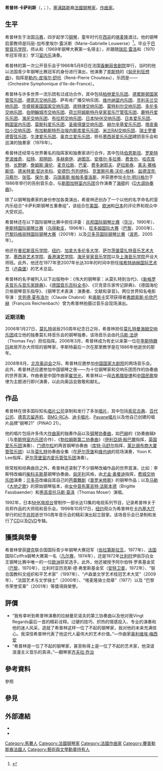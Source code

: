 {{blpsource|time=2020-12-01}}
{{NoteTA
|G1=Music
}}
{{Infobox musical artist 
| Name                = 希普林·卡萨利斯<br />Cyprien Katsaris
| image               = Cyprien Katsaris photo officielle paysage.jpg
| caption             = 希普林·卡萨利斯，1996年
| Background          = non_vocal_instrumentalist
| Birth_name          = Cyprien Katsaris
| Born                = {{birth date and age|1951|5|5}}
| birthplace          = {{FRA}}[[馬賽|馬賽]]
| Died                = 
| Origin              = 
| Instrument          = [[鋼琴|鋼琴]]
| Genre               = [[西洋古典音樂|西洋古典音樂]]
| Occupation          = [[鋼琴家|鋼琴家]]
| Years_active        = 1966年－
| Label               = Piano 21，[[Schott_Music|Schott Music]]，{{le|Teldec}}, [[Telefunken|Telefunken]]，[[Sony_Classical|Sony Classical]]，[[EMI_Classics|EMI]]，[[Deutsche_Grammophon|Deutsche Grammophon]]，[[DECCA|DECCA]]，[[RCA_Records|BMG/RCA]]，Pavane Records
| Associated_acts     = 
| URL                 = [http://www.cyprienkatsaris.net/ www.cyprienkatsaris.net]
}}

'''希普林·卡萨利斯'''（{{lang-fr|Cyprien Katsaris}}，{{lang-el|Κυπριανός Κατσαρής}}；{{bd|1951年|5月5日||}}），[[賽普勒斯|塞浦路斯]]裔[[法國|法國]][[钢琴家|钢琴家]]，[[作曲家|作曲家]]。

== 生平 ==
希普林生于法国[[马赛|马赛]]，四岁起学习[[钢琴|钢琴]]，童年时代在[[西非|西非]]的[[喀麦隆|喀麦隆]]渡过。他的钢琴启蒙教师是玛丽-加布里埃尔·露沃斯（Marie-Gabrielle Louwerse）<ref>{{Cite book|url=https://archive.org/details/artofpianoitsper0000duba|url-access=registration|title=''The Art of the Piano: Its Performers, Literature, and Recordings''|last=Dubal|first=David|date=2004|publisher=Amadeus Press|isbn=9781574670882|language=en}}</ref>。毕业于[[巴黎國立高等音樂舞蹈學院|巴黎音乐学院]]，师从{{Le|艾琳·范·巴伦岑|Aline van Barentzen}}和{{Le|莫尼克·德·拉·布鲁彻莱利|Monique de La Bruchollerie}}（1969年钢琴大赛第一名得主），并跟随[[瑞尼·雷洛|瑞尼·雷洛]]和{{Le|简·胡比欧|Jean Hubeau}}（1970年冠军得主）学习[[室内乐|室内乐]]演奏。

希普林的第一次公开音乐会于1966年5月8日在法国[[香榭丽舍剧院|香榭丽舍剧院]]举行，当时的他以法国青少年钢琴比赛冠军的身份进行演出，他演奏了[[李斯特·费伦茨|李斯特]]的《[[匈牙利狂想曲|匈牙利狂想曲]]》，指挥是[[勒内-皮埃尔·舒托|勒内-皮埃尔·舒托]]（René-Pierre Chouteau），乐团是——{{Le|法国国家交响乐团|Orchestre national d'Île-de-France}}（Orchestre Symphonique d'Ile-de-France）。

希普林与许多世界一流乐团有过成功合作，其中包括[[柏林爱乐乐团|柏林爱乐乐团]]、[[德累斯顿国家管弦乐团|德累斯顿国家管弦乐团]]、[[德意志交响乐团|德意志交响乐团]]、萨布肯广播交响乐团、[[维也纳室内乐团|维也纳室内乐团]]、[[克利夫兰交响乐团|克利夫兰交响乐团]]、[[华盛顿美国国家交响乐团|华盛顿美国国家交响乐团]]、[[底特律交响乐团|底特律交响乐团]]、[[蒙特利尔交响乐团|蒙特利尔交响乐团]]、[[多伦多交响乐团|多伦多交响乐团]]、[[伯明翰城市交响乐团|伯明翰城市交响乐团]]、[[荷兰|荷兰]][[阿姆斯特丹皇家音乐厅管弦乐团|阿姆斯特丹皇家音乐厅管弦乐团]]、[[鹿特丹爱乐乐团|鹿特丹爱乐乐团]]、[[海牙交响乐团|海牙交响乐团]]、[[布拉邦交响乐团|布拉邦交响乐团]]、[[日本|日本]][[NHK交响乐团|NHK交响乐团]]、[[日本爱乐乐团|日本爱乐乐团]]、[[韩国室内乐团|韩国室内乐团]]、[[莫斯科爱乐乐团|莫斯科爱乐乐团]]、[[圣彼得堡交响乐团|圣彼得堡交响乐团]]、[[赫尔辛基爱乐乐团|赫尔辛基爱乐乐团]]、[[塔皮奥拉小交响乐团|塔皮奥拉小交响乐团]]、[[布加勒斯特乔治埃内斯库爱乐乐团|布加勒斯特乔治埃内斯库爱乐乐团]]、[[米兰RAI交响乐团|米兰RAI交响乐团]]、[[瑞士|瑞士]][[罗曼德管弦乐团|罗曼德管弦乐团]]、[[牛津爱乐乐团|牛津爱乐乐团]]、[[奥克兰爱乐乐团|奥克兰爱乐乐团]]，担任[[墨西哥爱乐乐团|墨西哥爱乐乐团]]建团音乐会和巡演的独奏家（1978年）。

希普林还经常与世界著名的指挥家和独奏家进行合作，其中包括[[伦纳德·伯恩斯坦|伯恩斯坦]]、[[姆斯季斯拉夫·列奥波尔多维奇·罗斯特罗波维奇|罗斯特罗波维奇]]、[[西蒙·拉特尔|拉特]]、[[郑明勋|郑明勋]]、[[克里斯托夫·冯·多赫南伊|多赫南伊]]、[[夏尔·迪图瓦|迪图瓦]]、[[安塔尔·多拉蒂|安塔尔·多拉蒂]]、[[费舍尔·伊万|费舍尔]]、[[尼古劳斯·哈农库特|哈农库特]]、[[长野健|长野健]]、[[詹姆斯·康伦|詹姆斯·康伦]]、[[查爾斯·馬克拉斯|麦克拉斯]]、[[鲁道夫·鲍里索维奇·巴尔沙伊|巴夏]]、[[弗拉基米尔·费多谢耶夫|费多谢耶夫]]、[[尤卡-佩卡·萨拉斯泰|萨拉斯泰]]、[[莱夫·赛格斯坦|莱夫·赛格斯坦]]、[[德米特里·契达年科|德米特里·契达年科]]、[[安德烈·包列伊科|安德烈·包列伊科]]、[[克里斯托弗·沃伦-格林|克里斯托弗·沃伦-格林]]、[[兹德涅克·马察尔|兹德涅克·马察尔]]、[[张弦|张弦]]、[[保尔·曼|保尔·曼]]、[[马瑞奥斯·帕帕多普洛斯|马瑞奥斯·帕帕多普洛斯]]，并获邀参加[[卡尔·明兴格尔|卡尔·明兴格尔]]于1986年举行的告别音乐会，与[[斯图加特室内乐团|斯图加特室内乐团]]合作演奏了[[海顿|海顿]]的《[[D大调协奏曲|D大调协奏曲]]》。

除了以钢琴独奏家的身份参加各类演出，希普林还创办了一个以他的名字命名的室内乐组合“卡萨利斯钢琴五重奏组”，该组合在[[美国|美国]]、[[欧洲|欧洲]]和[[日本|日本]]的评论界和观众中大受欢迎。

希普林还在以下国际钢琴比赛中担任评委：[[肖邦国际钢琴比赛|肖邦国际钢琴比赛]]（[[华沙|华沙]]，1990年）、[[李斯特国际钢琴比赛|李斯特国际钢琴比赛]]（[[乌得勒支|乌得勒支]]，1996年）、[[旺多姆国际大赛|旺多姆国际大赛]]（[[巴黎|巴黎]]，2000年）、[[巴黎玛格丽特国际钢琴大赛|巴黎玛格丽特国际钢琴大赛]]（2001年）以及[[贝多芬国际钢琴比赛|贝多芬国际钢琴比赛]]（[[波恩|波恩]]，2005年）。

他还在[[曼尼斯音乐学院|曼尼斯音乐学院]]、[[纽约|纽约]]、[[加拿大|加拿大]][[多伦多大学|多伦多大学]]、[[萨尔茨堡|萨尔茨堡]][[莫扎特音乐艺术大学|莫扎特音乐艺术大学]]、[[墨西哥艺术学院|墨西哥艺术学院]]、[[香港演艺学院|香港演艺学院]]、[[海牙皇家音乐学院|海牙皇家音乐学院]]以及[[上海音乐学院|上海音乐学院]]开设大师班。此外，他还在1977年至2007年长达30年的时间中担任[[埃希特纳赫国际艺术节|埃希特纳赫国际艺术节]]（[[卢森堡|卢森堡]]）的艺术总监。

希普林的名字被列入以下出版物中：《伟大的钢琴家：从莫扎特到当代》、《[[新格罗夫音乐与音乐家辞典|新格罗夫音乐与音乐家辞典]]》、《[[德国音乐百科全书|德国音乐百科全书]]》、《贝克音乐家传记辞典》、《德国海伦贝格钢琴音乐指导》、《钢琴艺术表演：演奏者、文献和录音》。两位世界知名电影导演：[[克劳德·夏布洛尔|克劳德·夏布洛尔]]（Claude Chabrol）和[[奥斯卡|奥斯卡]]奖项获得者[[弗朗索斯·伦欣巴赫|弗朗索斯·伦欣巴赫]]（François Reichenbach）曾为希普林拍摄过音乐会现场演出。

=== 近期活動 ===
2006年1月27日，[[莫扎特|莫扎特]]诞辰250周年纪念日之际，希普林担任[[莫扎特曼海姆交响乐团|莫扎特曼海姆交响乐团]]成立他的独奏莫扎特音乐会的钢琴独奏，该场音乐会由托[[马斯·法伊|马斯·法伊]]（Thomas Fey）担任指挥。2006年3月，希普林成为有史以来第一位在[[李斯特·费伦茨|李斯特]][[魏玛|魏玛]]故居开办大师班的钢琴家，李斯特最后一次在那里教学是在1886年他逝世的那年。

2008年8月，[[2008年夏季奥林匹克运动会|北京奥运会]]之际，希普林应邀参加[[中国国家大剧院|中国国家大剧院]]的两场音乐会。此外，希普林还应邀参加中国钢琴之夜——为十位钢琴家和交响乐团而作的协奏曲的世界首演，作曲者是中国作曲家[[崔世光|崔世光]]，希普林以一段[[古希腊|古希腊]][[旋律|旋律]]和[[中国民歌|中国民歌]]旋律为主题进行即兴演奏，以此向奥运会致敬和献礼。

== 作品 ==
希普林在很多国际知名[[唱片公司|唱片公司]]录制和发行了多张[[唱片|唱片]]，其中包括[[索尼古典|索尼古典]]、[[百代公司|百代公司]]、[[德意志留声机|德意志留声机]]、[[RCA唱片|BMG-RCA]]、[[迪卡唱片|迪卡唱片]]、[[Pavane唱片|Pavane唱片]]以及他自己创建的唱片品牌“钢琴21”（PINAO 21）。

他的唱片包括许多伟大[[作曲家|作曲家]]的独奏作品以及[[钢琴协奏曲|钢琴协奏曲]]，如[[巴赫|巴赫]]的《协奏曲辑》（与[[李斯特室内乐团|李斯特室内乐团]]合作）、《[[第2号钢琴协奏曲_(勃拉姆斯)|勃拉姆斯第二协奏曲]]》（[[伊利亞胡·殷巴爾|伊利亞胡·殷巴爾]]指挥，[[英国爱乐乐团|英国爱乐乐团]]演奏）、[[费利克斯·门德尔松·巴托尔迪|门德尔松]]的两首钢琴协奏曲（[[库特·马舒尔|库特·马舒尔]]指挥，[[莱比锡布商大厦管弦乐团|莱比锡布商大厦管弦乐团]]）以及[[莫扎特|莫扎特]]协奏曲全集（在[[萨尔茨堡|萨尔茨堡]]和[[维也纳|维也纳]]的现场演奏，Yoon K. Lee指挥，[[萨尔茨堡室内爱乐管弦乐团|萨尔茨堡室内爱乐管弦乐团]]演奏）。

除常规和经典曲目之外，希普林还录制了不少钢琴改编作品的世界首演，比如：李斯特改编的[[柴科夫斯基|柴科夫斯基]]钢琴协奏曲，[[匈牙利|匈牙利]]风格，由[[尤金·奥曼迪|尤金·奥曼迪]]指挥，[[费城交响乐团|费城交响乐团]]演奏；[[贝多芬|贝多芬]]改编自其自己的[[芭蕾舞剧|芭蕾舞剧]]《[[普罗米修斯|普罗米修斯]]》的钢琴作品；以及[[古斯塔夫·馬勒|马勒]]《[[大地之歌|大地之歌]]》的原始钢琴版本，由[[女中音|女中音]][[布莱吉特·法斯本德|布莱吉特·法斯本德]]（Brigitte Fassbaender）和[[男高音|男高音]][[托马斯·莫泽|托马斯·莫泽]]（Thomas Moser）演唱。

1992年，日本[[NHK电视台|NHK电视台]]曾制作一部长达13集的电视系列节目，记录希普林关于肖邦作品的大师班和音乐会。1999年10月17日，[[纽约|纽约]]观众为希普林在[[卡内基大厅|卡内基大厅]]举行的纪念[[肖邦|肖邦]]逝世150周年音乐会的精彩演出起立鼓掌。该场音乐会已录制和发行了[[CD|CD]]以及[[DVD|DVD]]专辑。

== 獲獎與榮譽 ==
希普林曾获[[捷克|捷克]]联合国国际青少年钢琴大赛冠军（[[伯拉第斯拉瓦|伯拉第斯拉瓦]]，1977年）、[[法国|法国]]国际Cziffra钢琴大赛第一名（[[凡尔赛|凡尔赛]]，1974年），还是1972年[[比利时|比利时]]伊丽莎白女王钢琴比赛中唯一的一位[[欧洲|欧洲]]获奖选手。此外，他还被授予阿尔伯特·罗素基金奖（[[巴黎|巴黎]]，1970年）、比利时亚历克斯·德·弗里斯基金奖（[[安特卫普|安特卫普]]，1972年）、“联合国教科文组织和平艺术家”（1997年）、“卢森堡文学艺术桂冠艺术大奖”（2009年）、“法国艺术与文学骑士”（2000年）、“喀麦隆骑士勋章”（1977）以及 “巴黎市荣誉奖章”（2001年）等獎項與榮譽。

== 評價 ==
* “我有幸听到希普林演奏的拉赫曼尼诺夫的第三协奏曲以及他对我Vingt Regards最后一首的精彩诠释。过硬的技巧、炽热的情感投入、专业的演奏和他的迷人风采，造就了希普林这样一位了不起的钢琴家，我对他的未来充满信心。我深信希普林代表了他这代人最伟大的艺术价值。”—作曲家[[奥利维埃·梅西安|奥利维埃·梅西安]]
* “希普林是一位了不起的钢琴家，甚至称得上是一位了不起的艺术家，他深谙浪漫主义音乐的真谛。”—鋼琴家[[齐夫拉·乔治|齐夫拉·乔治]]

== 參考資料 ==
;參照
{{reflist}}

== 參見 ==
{{portal|古典音樂}}

== 外部連結 ==
* {{官方網站|http://www.cyprienkatsaris.net/}}
* {{Discogs artist|1213123}}

{{Authority control}}
{{DEFAULTSORT:Katsaris}}
[[Category:馬賽人|Category:馬賽人]]
[[Category:法國钢琴家|Category:法國钢琴家]]
[[Category:法國作曲家|Category:法國作曲家]]
[[Category:賽普勒斯裔法國人|Category:賽普勒斯裔法國人]]
[[Category:藝術與文學勳章持有人|Category:藝術與文學勳章持有人]]